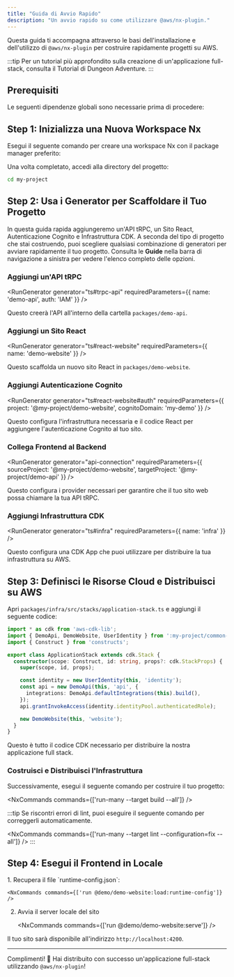 ```yaml
---
title: "Guida di Avvio Rapido"
description: "Un avvio rapido su come utilizzare @aws/nx-plugin."
---
```





Questa guida ti accompagna attraverso le basi dell'installazione e dell'utilizzo di `@aws/nx-plugin` per costruire rapidamente progetti su AWS.

:::tip
Per un tutorial più approfondito sulla creazione di un'applicazione full-stack, consulta il <Link path="get_started/tutorials/dungeon-game/overview">Tutorial di Dungeon Adventure</Link>.
:::

## Prerequisiti

Le seguenti dipendenze globali sono necessarie prima di procedere:

<Snippet name="prerequisites" />

## Step 1: Inizializza una Nuova Workspace Nx

Esegui il seguente comando per creare una workspace Nx con il package manager preferito:

<CreateNxWorkspaceCommand workspace="my-project" />

Una volta completato, accedi alla directory del progetto:

```sh
cd my-project
```

## Step 2: Usa i Generator per Scaffoldare il Tuo Progetto

In questa guida rapida aggiungeremo un'API tRPC, un Sito React, Autenticazione Cognito e Infrastruttura CDK. A seconda del tipo di progetto che stai costruendo, puoi scegliere qualsiasi combinazione di generatori per avviare rapidamente il tuo progetto. Consulta le __Guide__ nella barra di navigazione a sinistra per vedere l'elenco completo delle opzioni.

### Aggiungi un'API tRPC

<RunGenerator generator="ts#trpc-api" requiredParameters={{ name: 'demo-api', auth: 'IAM' }} />

Questo creerà l'API all'interno della cartella `packages/demo-api`.

### Aggiungi un Sito React

<RunGenerator generator="ts#react-website" requiredParameters={{ name: 'demo-website' }} />

Questo scaffolda un nuovo sito React in `packages/demo-website`.

### Aggiungi Autenticazione Cognito

<RunGenerator generator="ts#react-website#auth" requiredParameters={{ project: '@my-project/demo-website', cognitoDomain: 'my-demo' }} />

Questo configura l'infrastruttura necessaria e il codice React per aggiungere l'autenticazione Cognito al tuo sito.

### Collega Frontend al Backend

<RunGenerator generator="api-connection" requiredParameters={{ sourceProject: '@my-project/demo-website', targetProject: '@my-project/demo-api' }} />

Questo configura i provider necessari per garantire che il tuo sito web possa chiamare la tua API tRPC.

### Aggiungi Infrastruttura CDK

<RunGenerator generator="ts#infra" requiredParameters={{ name: 'infra' }} />

Questo configura una CDK App che puoi utilizzare per distribuire la tua infrastruttura su AWS.

## Step 3: Definisci le Risorse Cloud e Distribuisci su AWS

Apri `packages/infra/src/stacks/application-stack.ts` e aggiungi il seguente codice:

```typescript
import * as cdk from 'aws-cdk-lib';
import { DemoApi, DemoWebsite, UserIdentity } from ':my-project/common-constructs';
import { Construct } from 'constructs';

export class ApplicationStack extends cdk.Stack {
  constructor(scope: Construct, id: string, props?: cdk.StackProps) {
    super(scope, id, props);

    const identity = new UserIdentity(this, 'identity');
    const api = new DemoApi(this, 'api', {
      integrations: DemoApi.defaultIntegrations(this).build(),
    });
    api.grantInvokeAccess(identity.identityPool.authenticatedRole);

    new DemoWebsite(this, 'website');
  }
}
```

Questo è tutto il codice CDK necessario per distribuire la nostra applicazione full stack.

### Costruisci e Distribuisci l'Infrastruttura

Successivamente, esegui il seguente comando per costruire il tuo progetto:

<NxCommands commands={['run-many --target build --all']} />

:::tip
Se riscontri errori di lint, puoi eseguire il seguente comando per correggerli automaticamente.

<NxCommands commands={['run-many --target lint --configuration=fix --all']} />
:::

## Step 4: Esegui il Frontend in Locale

<Steps>
1. Recupera il file `runtime-config.json`:

    <NxCommands commands={['run @demo/demo-website:load:runtime-config']} />

2. Avvia il server locale del sito

    <NxCommands commands={['run @demo/demo-website:serve']} />
</Steps>

Il tuo sito sarà disponibile all'indirizzo `http://localhost:4200`.

---

Complimenti! 🎉 Hai distribuito con successo un'applicazione full-stack utilizzando `@aws/nx-plugin`!
